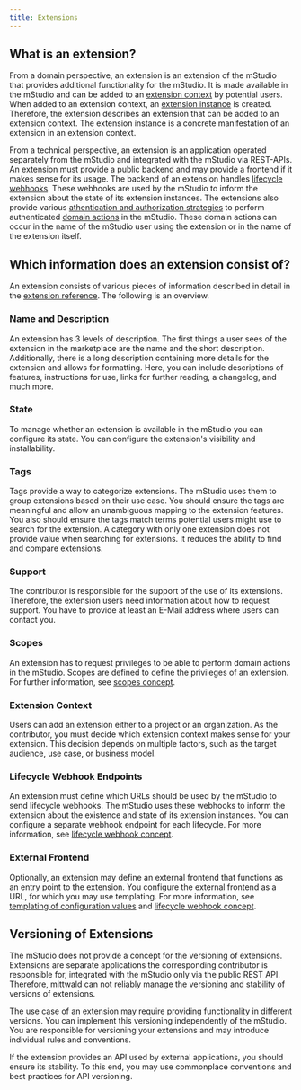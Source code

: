 ```yaml
---
title: Extensions
---
```


## What is an extension?

From a domain perspective, an extension is an extension of the mStudio that provides additional functionality for the mStudio.
It is made available in the mStudio and can be added to an [extension context](../../glossary/#extension-context) by potential users.
When added to an extension context, an [extension instance](../../glossary#extension-instance) is created.
Therefore, the extension describes an extension that can be added to an extension context.
The extension instance is a concrete manifestation of an extension in an extension context.

From a technical perspective, an extension is an application operated separately from the mStudio and integrated with the mStudio via REST-APIs.
An extension must provide a public backend and may provide a frontend if it makes sense for its usage.
The backend of an extension handles [lifecycle webhooks](../concepts/lifecycle-webhooks).
These webhooks are used by the mStudio to inform the extension about the state of its extension instances.
The extensions also provide various [athentication and authorization strategies](../concepts/authentication) to perform authenticated [domain actions](../../glossary#domain-action) in the mStudio.
These domain actions can occur in the name of the mStudio user using the extension or in the name of the extension itself.

## Which information does an extension consist of?

An extension consists of various pieces of information described in detail in the [extension reference](../../reference/extensions).
The following is an overview.

### Name and Description

An extension has 3 levels of description.
The first things a user sees of the extension in the marketplace are the name and the short description.
Additionally, there is a long description containing more details for the extension and allows for formatting.
Here, you can include descriptions of features, instructions for use, links for further reading, a changelog, and much more.

### State

To manage whether an extension is available in the mStudio you can configure its state.
You can configure the extension's visibility and installability.

### Tags

Tags provide a way to categorize extensions.
The mStudio uses them to group extensions based on their use case.
You should ensure the tags are meaningful and allow an unambiguous mapping to the extension features.
You also should ensure the tags match terms potential users might use to search for the extension.
A category with only one extension does not provide value when searching for extensions.
It reduces the ability to find and compare extensions.

### Support

The contributor is responsible for the support of the use of its extensions.
Therefore, the extension users need information about how to request support.
You have to provide at least an E-Mail address where users can contact you.

### Scopes

An extension has to request privileges to be able to perform domain actions in the mStudio.
Scopes are defined to define the privileges of an extension.
For further information, see [scopes concept](../concepts/scopes).

### Extension Context

Users can add an extension either to a project or an organization.
As the contributor, you must decide which extension context makes sense for your extension.
This decision depends on multiple factors, such as the target audience, use case, or business model.

### Lifecycle Webhook Endpoints

An extension must define which URLs should be used by the mStudio to send lifecycle webhooks.
The mStudio uses these webhooks to inform the extension about the existence and state of its extension instances.
You can configure a separate webhook endpoint for each lifecycle.
For more information, see [lifecycle webhook concept](../concepts/lifecycle-webhooks).

### External Frontend

Optionally, an extension may define an external frontend that functions as an entry point to the extension.
You configure the external frontend as a URL, for which you may use templating.
For more information, see [templating of configuration values](../concepts/templating) and [lifecycle webhook concept](../concepts/lifecycle-webhooks).

## Versioning of Extensions

The mStudio does not provide a concept for the versioning of extensions.
Extensions are separate applications the corresponding contributor is responsible for, integrated with the mStudio only via the public REST API.
Therefore, mittwald can not reliably manage the versioning and stability of versions of extensions.

The use case of an extension may require providing functionality in different versions.
You can implement this versioning independently of the mStudio.
You are responsible for versioning your extensions and may introduce individual rules and conventions.

If the extension provides an API used by external applications, you should ensure its stability.
To this end, you may use commonplace conventions and best practices for API versioning.
